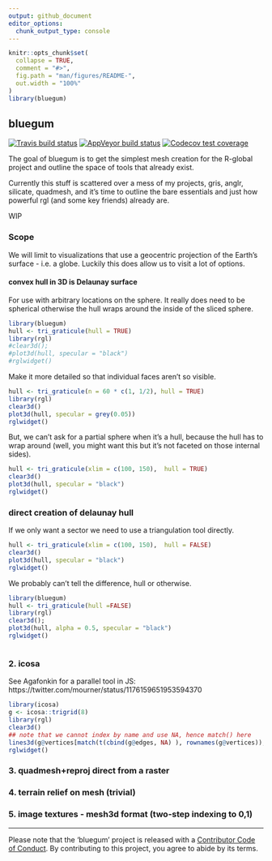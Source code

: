 ```yaml
---
output: github_document
editor_options: 
  chunk_output_type: console
---
```


<!-- README.md is generated from README.Rmd. Please edit that file -->

```r
knitr::opts_chunk$set(
  collapse = TRUE,
  comment = "#>",
  fig.path = "man/figures/README-",
  out.width = "100%"
)
library(bluegum)
```


## bluegum

<!-- badges: start -->
[![Travis build status](https://travis-ci.org/mdsumner/bluegum.svg?branch=master)](https://travis-ci.org/mdsumner/bluegum)
[![AppVeyor build status](https://ci.appveyor.com/api/projects/status/github/mdsumner/bluegum?branch=master&svg=true)](https://ci.appveyor.com/project/mdsumner/bluegum)
[![Codecov test coverage](https://codecov.io/gh/mdsumner/bluegum/branch/master/graph/badge.svg)](https://codecov.io/gh/mdsumner/bluegum?branch=master)
<!-- badges: end -->

The goal of bluegum is to get the simplest mesh creation for the R-global project and outline the space of tools that already exist. 

Currently this stuff is scattered over a mess of my projects, gris, anglr, silicate, quadmesh, and it's time to outline the bare essentials and just how powerful rgl (and some key friends) already are. 

WIP

### Scope

We will limit to visualizations that use a geocentric projection of the Earth's surface - i.e. a globe. Luckily this does allow us to visit a lot of options. 

####  convex hull in 3D is Delaunay surface

For use with arbitrary locations on the sphere. It really does need to be spherical  otherwise the hull wraps around the inside of the sliced sphere. 

```r
library(bluegum)
hull <- tri_graticule(hull = TRUE)
library(rgl)
#clear3d();
#plot3d(hull, specular = "black")
#rglwidget()
```

Make it more detailed so that individual faces aren't so visible. 

```r
hull <- tri_graticule(n = 60 * c(1, 1/2), hull = TRUE)
library(rgl)
clear3d()
plot3d(hull, specular = grey(0.05))
rglwidget()

```

But, we can't ask for a partial sphere when it's a hull, because the hull has to wrap around (well, you might want this but it's not faceted on those internal sides). 

```r
hull <- tri_graticule(xlim = c(100, 150),  hull = TRUE)
clear3d()
plot3d(hull, specular = "black")
rglwidget()
```


### direct creation of delaunay hull

If we only want a sector we need to use a triangulation tool directly. 

```r
hull <- tri_graticule(xlim = c(100, 150),  hull = FALSE)
clear3d()
plot3d(hull, specular = "black")
rglwidget()
```

We probably can't tell the difference, hull or otherwise. 

```r
library(bluegum)
hull <- tri_graticule(hull =FALSE)
library(rgl)
clear3d();
plot3d(hull, alpha = 0.5, specular = "black")
rglwidget()



```


### 2.  icosa

See Agafonkin for a parallel tool in JS: https://twitter.com/mourner/status/1176159651953594370


```R
library(icosa)
g <- icosa::trigrid(8)
library(rgl)
clear3d()
## note that we cannot index by name and use NA, hence match() here
lines3d(g@vertices[match(t(cbind(g@edges, NA) ), rownames(g@vertices)), ])
rglwidget()
```

### 3.  quadmesh+reproj direct from a raster

### 4. terrain relief on mesh (trivial)

### 5. image textures - mesh3d format (two-step indexing to 0,1)


---

Please note that the 'bluegum' project is released with a
  [Contributor Code of Conduct](CODE_OF_CONDUCT.md).
  By contributing to this project, you agree to abide by its terms.
  
  
